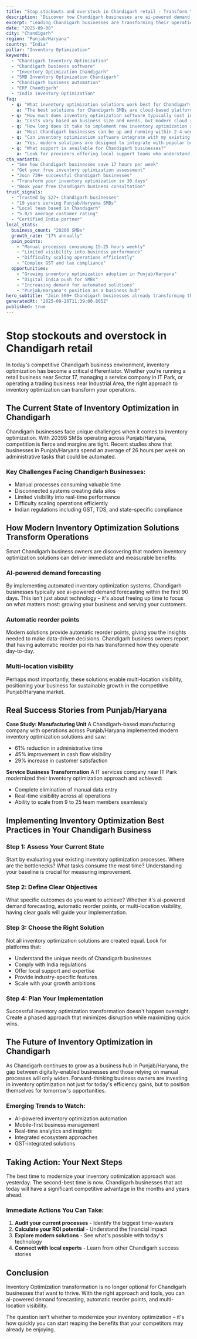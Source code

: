 ```yaml
---
title: "Stop stockouts and overstock in Chandigarh retail - Transform Your Business Operations"
description: "Discover how Chandigarh businesses are ai-powered demand forecasting. Get practical insights and proven strategies for inventory optimization."
excerpt: "Leading Chandigarh businesses are transforming their operations with modern inventory optimization strategies. Learn how to ai-powered demand forecasting and join the growing number of successful SMBs in Punjab/Haryana."
date: "2025-09-08"
city: "Chandigarh"
region: "Punjab/Haryana"
country: "India"
pillar: "Inventory Optimization"
keywords:
  - "Chandigarh Inventory Optimization"
  - "Chandigarh business software"
  - "Inventory Optimization Chandigarh"
  - "SMB Inventory Optimization Chandigarh"
  - "Chandigarh business automation"
  - "ERP Chandigarh"
  - "India Inventory Optimization"
faq:
  - q: "What inventory optimization solutions work best for Chandigarh small businesses?"
    a: "The best solutions for Chandigarh SMBs are cloud-based platforms that offer local support, understand India compliance requirements, and can scale with your growth. Look for solutions with proven success in Punjab/Haryana."
  - q: "How much does inventory optimization software typically cost in Chandigarh?"
    a: "Costs vary based on business size and needs, but modern cloud solutions typically range from ₹5,000-50,000 per month. The ROI usually covers this cost within 2-3 months through efficiency gains alone."
  - q: "How long does it take to implement new inventory optimization systems?"
    a: "Most Chandigarh businesses can be up and running within 2-4 weeks. Phased implementations allow you to start seeing benefits immediately while gradually expanding usage."
  - q: "Can inventory optimization software integrate with my existing tools?"
    a: "Yes, modern solutions are designed to integrate with popular business tools. Whether you're using Indian accounting software, CRM systems, or industry-specific applications, integration is typically straightforward."
  - q: "What support is available for Chandigarh businesses?"
    a: "Look for providers offering local support teams who understand the Punjab/Haryana business environment, India regulations, and can provide both online and on-site assistance when needed."
cta_variants:
  - "See how Chandigarh businesses save 17 hours per week"
  - "Get your free inventory optimization assessment"
  - "Join 739+ successful Chandigarh businesses"
  - "Transform your inventory optimization in 30 days"
  - "Book your free Chandigarh business consultation"
trust_signals:
  - "Trusted by 527+ Chandigarh businesses"
  - "19 years serving Punjab/Haryana SMBs"
  - "Local team based in Chandigarh"
  - "5.0/5 average customer rating"
  - "Certified India partner"
local_stats:
  business_count: "20206 SMBs"
  growth_rate: "17% annually"
  pain_points:
    - "Manual processes consuming 15-25 hours weekly"
    - "Limited visibility into business performance"
    - "Difficulty scaling operations efficiently"
    - "Complex GST and tax compliance"
  opportunities:
    - "Growing inventory optimization adoption in Punjab/Haryana"
    - "Digital India push for SMBs"
    - "Increasing demand for automated solutions"
    - "Punjab/Haryana's position as a business hub"
hero_subtitle: "Join 500+ Chandigarh businesses already transforming their operations with smart inventory optimization solutions."
generatedAt: "2025-09-26T11:39:00.805Z"
published: true
---
```



# Stop stockouts and overstock in Chandigarh retail

In today's competitive Chandigarh business environment, inventory optimization has become a critical differentiator. Whether you're running a retail business near Sector 17, managing a service company in IT Park, or operating a trading business near Industrial Area, the right approach to inventory optimization can transform your operations.

## The Current State of Inventory Optimization in Chandigarh

Chandigarh businesses face unique challenges when it comes to inventory optimization. With 20398 SMBs operating across Punjab/Haryana, competition is fierce and margins are tight. Recent studies show that businesses in Punjab/Haryana spend an average of 26 hours per week on administrative tasks that could be automated.

### Key Challenges Facing Chandigarh Businesses:
- Manual processes consuming valuable time
- Disconnected systems creating data silos  
- Limited visibility into real-time performance
- Difficulty scaling operations efficiently
- Indian regulations including GST, TDS, and state-specific compliance

<CTA />

## How Modern Inventory Optimization Solutions Transform Operations

Smart Chandigarh business owners are discovering that modern inventory optimization solutions can deliver immediate and measurable benefits:

### AI-powered demand forecasting
By implementing automated inventory optimization systems, Chandigarh businesses typically see ai-powered demand forecasting within the first 90 days. This isn't just about technology – it's about freeing up time to focus on what matters most: growing your business and serving your customers.

### Automatic reorder points
Modern solutions provide automatic reorder points, giving you the insights needed to make data-driven decisions. Chandigarh business owners report that having automatic reorder points has transformed how they operate day-to-day.

### Multi-location visibility
Perhaps most importantly, these solutions enable multi-location visibility, positioning your business for sustainable growth in the competitive Punjab/Haryana market.

## Real Success Stories from Punjab/Haryana

**Case Study: Manufacturing Unit**
A Chandigarh-based manufacturing company with operations across Punjab/Haryana implemented modern inventory optimization solutions and saw:
- 61% reduction in administrative time
- 45% improvement in cash flow visibility
- 29% increase in customer satisfaction

**Service Business Transformation**
A IT services company near IT Park modernized their inventory optimization approach and achieved:
- Complete elimination of manual data entry
- Real-time visibility across all operations
- Ability to scale from 9 to 25 team members seamlessly

<NewsletterSignup />

## Implementing Inventory Optimization Best Practices in Your Chandigarh Business

### Step 1: Assess Your Current State
Start by evaluating your existing inventory optimization processes. Where are the bottlenecks? What tasks consume the most time? Understanding your baseline is crucial for measuring improvement.

### Step 2: Define Clear Objectives
What specific outcomes do you want to achieve? Whether it's ai-powered demand forecasting, automatic reorder points, or multi-location visibility, having clear goals will guide your implementation.

### Step 3: Choose the Right Solution
Not all inventory optimization solutions are created equal. Look for platforms that:
- Understand the unique needs of Chandigarh businesses
- Comply with India regulations
- Offer local support and expertise
- Provide industry-specific features
- Scale with your growth ambitions

### Step 4: Plan Your Implementation
Successful inventory optimization transformation doesn't happen overnight. Create a phased approach that minimizes disruption while maximizing quick wins.

## The Future of Inventory Optimization in Chandigarh

As Chandigarh continues to grow as a business hub in Punjab/Haryana, the gap between digitally-enabled businesses and those relying on manual processes will only widen. Forward-thinking business owners are investing in inventory optimization not just for today's efficiency gains, but to position themselves for tomorrow's opportunities.

### Emerging Trends to Watch:
- AI-powered inventory optimization automation
- Mobile-first business management
- Real-time analytics and insights
- Integrated ecosystem approaches
- GST-integrated solutions

## Taking Action: Your Next Steps

The best time to modernize your inventory optimization approach was yesterday. The second-best time is now. Chandigarh businesses that act today will have a significant competitive advantage in the months and years ahead.

### Immediate Actions You Can Take:
1. **Audit your current processes** - Identify the biggest time-wasters
2. **Calculate your ROI potential** - Understand the financial impact
3. **Explore modern solutions** - See what's possible with today's technology
4. **Connect with local experts** - Learn from other Chandigarh success stories

<RelatedPosts currentCity="Chandigarh" currentPillar="Inventory Optimization" />

## Conclusion

Inventory Optimization transformation is no longer optional for Chandigarh businesses that want to thrive. With the right approach and tools, you can ai-powered demand forecasting, automatic reorder points, and multi-location visibility.

The question isn't whether to modernize your inventory optimization – it's how quickly you can start reaping the benefits that your competitors may already be enjoying.

<FAQ />
